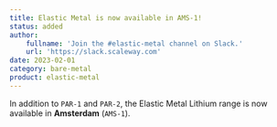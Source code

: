 ```yaml
---
title: Elastic Metal is now available in AMS-1!
status: added
author:
    fullname: 'Join the #elastic-metal channel on Slack.'
    url: 'https://slack.scaleway.com'
date: 2023-02-01
category: bare-metal
product: elastic-metal
---
```


In addition to `PAR-1` and `PAR-2`, the Elastic Metal Lithium range is now available in **Amsterdam** (`AMS-1`). 

